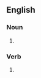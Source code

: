 ==English==

===Noun===
{{head|en|noun form}}

# {{plural of|en|value raise}}

===Verb===
{{head|en|verb form}}

# {{en-third-person singular of|value raise}}